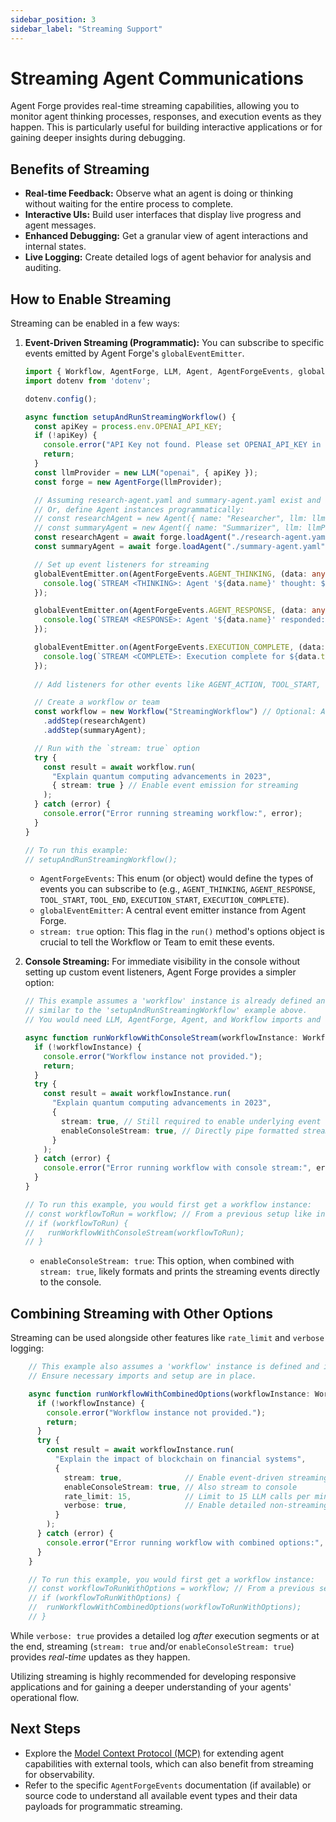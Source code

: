 ```yaml
---
sidebar_position: 3
sidebar_label: "Streaming Support"
---
```


# Streaming Agent Communications

Agent Forge provides real-time streaming capabilities, allowing you to monitor agent thinking processes, responses, and execution events as they happen. This is particularly useful for building interactive applications or for gaining deeper insights during debugging.

## Benefits of Streaming

*   **Real-time Feedback:** Observe what an agent is doing or thinking without waiting for the entire process to complete.
*   **Interactive UIs:** Build user interfaces that display live progress and agent messages.
*   **Enhanced Debugging:** Get a granular view of agent interactions and internal states.
*   **Live Logging:** Create detailed logs of agent behavior for analysis and auditing.

## How to Enable Streaming

Streaming can be enabled in a few ways:

1.  **Event-Driven Streaming (Programmatic):**
    You can subscribe to specific events emitted by Agent Forge's `globalEventEmitter`.

    ```typescript
    import { Workflow, AgentForge, LLM, Agent, AgentForgeEvents, globalEventEmitter } from "agent-forge";
    import dotenv from 'dotenv';

    dotenv.config();

    async function setupAndRunStreamingWorkflow() {
      const apiKey = process.env.OPENAI_API_KEY;
      if (!apiKey) { 
        console.error("API Key not found. Please set OPENAI_API_KEY in your .env file."); 
        return; 
      }
      const llmProvider = new LLM("openai", { apiKey });
      const forge = new AgentForge(llmProvider);

      // Assuming research-agent.yaml and summary-agent.yaml exist and are valid
      // Or, define Agent instances programmatically:
      // const researchAgent = new Agent({ name: "Researcher", llm: llmProvider, model: "gpt-4", objective: "Research topic"});
      // const summaryAgent = new Agent({ name: "Summarizer", llm: llmProvider, model: "gpt-4", objective: "Summarize research"});
      const researchAgent = await forge.loadAgent("./research-agent.yaml");
      const summaryAgent = await forge.loadAgent("./summary-agent.yaml");

      // Set up event listeners for streaming
      globalEventEmitter.on(AgentForgeEvents.AGENT_THINKING, (data: any) => {
        console.log(`STREAM <THINKING>: Agent '${data.name}' thought: ${data.thought}`);
      });

      globalEventEmitter.on(AgentForgeEvents.AGENT_RESPONSE, (data: any) => {
        console.log(`STREAM <RESPONSE>: Agent '${data.name}' responded: ${data.response}`);
      });

      globalEventEmitter.on(AgentForgeEvents.EXECUTION_COMPLETE, (data: any) => {
        console.log(`STREAM <COMPLETE>: Execution complete for ${data.type} "${data.name}"`);
      });
      
      // Add listeners for other events like AGENT_ACTION, TOOL_START, TOOL_END etc. if available

      // Create a workflow or team
      const workflow = new Workflow("StreamingWorkflow") // Optional: Add a name to the workflow
        .addStep(researchAgent)
        .addStep(summaryAgent);

      // Run with the `stream: true` option
      try {
        const result = await workflow.run(
          "Explain quantum computing advancements in 2023",
          { stream: true } // Enable event emission for streaming
        );
      } catch (error) {
        console.error("Error running streaming workflow:", error);
      }
    }

    // To run this example:
    // setupAndRunStreamingWorkflow();
    ```
    *   `AgentForgeEvents`: This enum (or object) would define the types of events you can subscribe to (e.g., `AGENT_THINKING`, `AGENT_RESPONSE`, `TOOL_START`, `TOOL_END`, `EXECUTION_START`, `EXECUTION_COMPLETE`).
    *   `globalEventEmitter`: A central event emitter instance from Agent Forge.
    *   `stream: true` option: This flag in the `run()` method's options object is crucial to tell the Workflow or Team to emit these events.

2.  **Console Streaming:**
    For immediate visibility in the console without setting up custom event listeners, Agent Forge provides a simpler option:

    ```typescript
    // This example assumes a 'workflow' instance is already defined and initialized,
    // similar to the 'setupAndRunStreamingWorkflow' example above.
    // You would need LLM, AgentForge, Agent, and Workflow imports and setup.

    async function runWorkflowWithConsoleStream(workflowInstance: Workflow) {
      if (!workflowInstance) {
        console.error("Workflow instance not provided.");
        return;
      }
      try {
        const result = await workflowInstance.run(
          "Explain quantum computing advancements in 2023",
          {
            stream: true, // Still required to enable underlying event emissions
            enableConsoleStream: true, // Directly pipe formatted stream output to the console
          }
        );
      } catch (error) {
        console.error("Error running workflow with console stream:", error);
      }
    }

    // To run this example, you would first get a workflow instance:
    // const workflowToRun = workflow; // From a previous setup like in setupAndRunStreamingWorkflow
    // if (workflowToRun) { 
    //   runWorkflowWithConsoleStream(workflowToRun); 
    // }
    ```
    *   `enableConsoleStream: true`: This option, when combined with `stream: true`, likely formats and prints the streaming events directly to the console.

## Combining Streaming with Other Options

Streaming can be used alongside other features like `rate_limit` and `verbose` logging:

```typescript
    // This example also assumes a 'workflow' instance is defined and initialized.
    // Ensure necessary imports and setup are in place.

    async function runWorkflowWithCombinedOptions(workflowInstance: Workflow) {
      if (!workflowInstance) {
        console.error("Workflow instance not provided.");
        return;
      }
      try {
        const result = await workflowInstance.run(
          "Explain the impact of blockchain on financial systems",
          {
            stream: true,              // Enable event-driven streaming
            enableConsoleStream: true, // Also stream to console
            rate_limit: 15,            // Limit to 15 LLM calls per minute
            verbose: true,             // Enable detailed non-streaming verbose logs
          }
        );
      } catch (error) {
        console.error("Error running workflow with combined options:", error);
      }
    }

    // To run this example, you would first get a workflow instance:
    // const workflowToRunWithOptions = workflow; // From a previous setup
    // if (workflowToRunWithOptions) {
    //  runWorkflowWithCombinedOptions(workflowToRunWithOptions);
    // }
```
While `verbose: true` provides a detailed log *after* execution segments or at the end, streaming (`stream: true` and/or `enableConsoleStream: true`) provides *real-time* updates as they happen.

Utilizing streaming is highly recommended for developing responsive applications and for gaining a deeper understanding of your agents' operational flow.

## Next Steps

*   Explore the [Model Context Protocol (MCP)](./model-context-protocol.mdx) for extending agent capabilities with external tools, which can also benefit from streaming for observability.
*   Refer to the specific `AgentForgeEvents` documentation (if available) or source code to understand all available event types and their data payloads for programmatic streaming. 